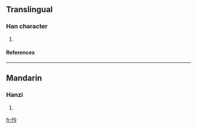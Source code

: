 ==Translingual==
===Han character===
{{Han char|rn=61|rad=心|as=04|sn=7|four=9802<sub>7</sub>|canj=心人戈弓 (POIN)}}
# {{defn|Han|sort=心04}}
====References====
{{Han ref|kx=0378.200|dkj=10389|dj=0706.200|hdz=42277.100|uh=5FF4|ud=24564|bh=CAE5|bd=51941}}
----
==Mandarin==
===Hanzi===
{{cmn-hanzi|pin=[[niǔ]] (niu3), [[nǜ]] (nü4), [[qián]] (qian2)|wg=niu<sup>3</sup>, nü<sup>4</sup>, ch'ien<sup>2</sup>}}
# {{defn|Mandarin}}

[[fr:忴]]